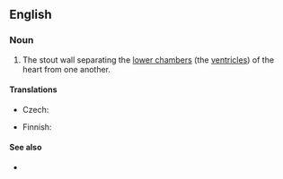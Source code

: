 ==English==

===Noun===
{{en-noun|interventricular septa|s}}

# {{lb|en|anatomy}} The stout wall separating the [[lower chamber]]s (the [[ventricle]]s) of the heart from one another.

====Translations====
{{trans-top|wall separating the lower chambers}}
* Czech: {{t|cs|mezikomorová přepážka|f}}
{{trans-mid}}
* Finnish: {{t|fi|[[sydämen]] [[kammioiden]] [[väliseinä]]}}
{{trans-bottom}}

====See also====
* {{pedialite}}